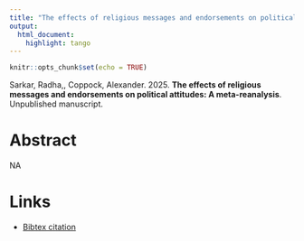 ```yaml
---
title: "The effects of religious messages and endorsements on political attitudes: A meta-reanalysis"
output:
  html_document:
    highlight: tango
---
```


```r
knitr::opts_chunk$set(echo = TRUE)
```

Sarkar, Radha,, Coppock, Alexander. 2025. <b>The effects of religious messages and endorsements on political attitudes: A meta-reanalysis</b>. Unpublished manuscript.

# Abstract
NA

# Links


 - <a href='sarkar_coppock_2025.txt'target='_blank'>Bibtex citation</a>

